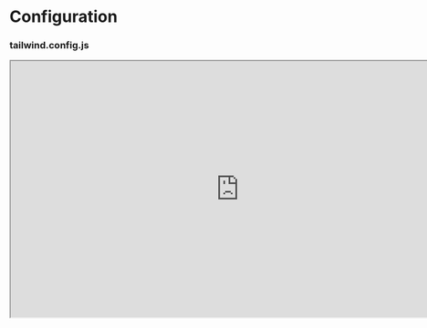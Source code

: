 # Configuration

### tailwind.config.js

<iframe
  className="border"
  width="800"
  height="450"
  src="https://www.figma.com/embed?embed_host=share&url=https%3A%2F%2Fwww.figma.com%2Ffile%2FvbhQEGR12E84Etr20HOges%2FDesign-System-UI-AlurKerja%3Ftype%3Ddesign%26node-id%3D17%253A2%26mode%3Ddesign%26t%3D91wDZs9iD12PV6c2-1"
  allowFullScreen
/>

```
/** @type {import('tailwindcss').Config} */

const defaultTheme = require('tailwindcss/defaultTheme')

export default {
  content: [
    './index.html',
    './src/**/*.{js,ts,jsx,tsx}',
    './node_modules/alurkerja-ui/dist/*.{js,ts,jsx,tsx}',
  ],
  theme: {
    extend: {
      fontFamily: { sans: ['Poppins', ...defaultTheme.fontFamily.sans] },
      colors: {
        black: '#3F4254',
        red: {
          alurkerja: '#F64E60',
        },
        orange: { alurkerja: '#FFA800' },
        purple: { alurkerja: '#9056FC' },
        blue: { alurkerja: '#586BE2' },
        'main-blue': { alurkerja: '#0095E8' },
        'tifany-blue': { alurkerja: '#17BCB4' },
        green: { alurkerja: '#50CD89' },
        'forst-white': { alurkerja: '#F3F6F9' },
        'light-blue': { alurkerja: '#E1F0FF' },
        black: {
          alurkerja: {
            1: '#1E1E2D',
            2: '#3F4254',
          },
        },
        grey: {
          alurkerja: {
            1: '#7E8299',
            2: '#B5B5C3',
            3: '#E4E6EF',
          },
        },
      },
    },
  },
  plugins: [
    require('@tailwindcss/forms')({
      strategy: 'class',
    }),
  ],
}
```
